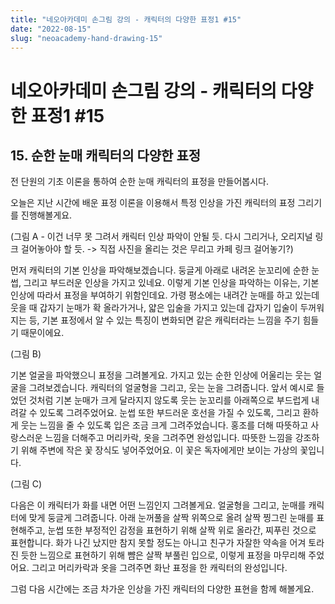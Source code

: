 ```yaml
---
title: "네오아카데미 손그림 강의 - 캐릭터의 다양한 표정1 #15"
date: "2022-08-15"
slug: "neoacademy-hand-drawing-15"
---
```


# 네오아카데미 손그림 강의 - 캐릭터의 다양한 표정1 #15

## 15. 순한 눈매 캐릭터의 다양한 표정
전 단원의 기초 이론을 통하여 순한 눈매 캐릭터의 표정을 만들어봅시다.

오늘은 지난 시간에 배운 표정 이론을 이용해서 특정 인상을 가진 캐릭터의 표정 그리기를 진행해볼게요.

(그림 A - 이건 너무 못 그려서 캐릭터 인상 파악이 안될 듯. 다시 그리거나, 오리지널 링크 걸어놓아야 할 듯. -> 직접 사진을 올리는 것은 무리고 카페 링크 걸어놓기?)

먼저 캐릭터의 기본 인상을 파악해보겠습니다. 둥글게 아래로 내려온 눈꼬리에 순한 눈썹, 그리고 부드러운 인상을 가지고 있네요. 이렇게 기본 인상을 파악하는 이유는, 기본 인상에 따라서 표정을 부여하기 위함인데요. 가령 평소에는 내려간 눈매를 하고 있는데 웃을 때 갑자기 눈매가 확 올라가거나, 얇은 입술을 가지고 있는데 갑자기 입술이 두꺼워지는 등, 기본 표정에서 알 수 있는 특징이 변화되면 같은 캐릭터라는 느낌을 주기 힘들기 때문이에요.

(그림 B)

기본 얼굴을 파악했으니 표정을 그려볼게요.
가지고 있는 순한 인상에 어울리는 웃는 얼굴을 그려보겠습니다. 
캐릭터의 얼굴형을 그리고, 웃는 눈을 그려줍니다. 앞서 예시로 들었던 것처럼 기본 눈매가 크게 달라지지 않도록 웃는 눈꼬리를 아래쪽으로 부드럽게 내려갈 수 있도록 그려주었어요. 눈썹 또한 부드러운 호선을 가질 수 있도록, 그리고 환하게 웃는 느낌을 줄 수 있도록 입은 조금 크게 그려주었습니다. 홍조를 더해 따뜻하고 사랑스러운 느낌을 더해주고 머리카락, 옷을 그려주면 완성입니다. 
따뜻한 느낌을 강조하기 위해 주변에 작은 꽃 장식도 넣어주었어요. 이 꽃은 독자에게만 보이는 가상의 꽃입니다. 

(그림 C)

다음은 이 캐릭터가 화를 내면 어떤 느낌인지 그려볼게요. 
얼굴형을 그리고, 눈매를 캐릭터에 맞게 둥글게 그려줍니다. 아래 눈꺼풀을 살짝 위쪽으로 올려 살짝 찡그린 눈매를 표현해주고, 눈썹 또한 부정적인 감정을 표현하기 위해 살짝 위로 올라간, 찌푸린 것으로 표현합니다. 화가 나긴 났지만 참지 못할 정도는 아니고 친구가 자잘한 약속을 어겨 토라진 듯한 느낌으로 표현하기 위해 뺨은 살짝 부풀린 입으로, 이렇게 표정을 마무리해 주었어요. 그리고 머리카락과 옷을 그려주면 화난 표정을 한 캐릭터의 완성입니다.

그럼 다음 시간에는 조금 차가운 인상을 가진 캐릭터의 다양한 표현을 함께 해볼게요.